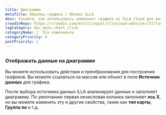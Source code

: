 ```yaml
---
title: Диаграмма
metaTitle: Образец графика | Облако ILLA
desc: Узнайте, как использовать компонент графика из ILLA Cloud для визуализации данных в виде графиков и графиков, используя Chart.js в ваших приложениях.
crowdinRepo: https://crowdin.com/multilingual/illacloud-website/171?languages=ru&filter=basic&value=0
tagCategory: doc_menu_chart_click
categoryName: 🧬  ble компоненты
categoryPriority: 6
postPriority: 1
---
```


## <h2 hidden>Диаграмма</h2>

### Отображать данные на диаграмме

Вы можете использовать действия и преобразования для построения графиков. Вы можете ссылаться на массив или объект в поле **Источник данных** для графика. 

После выбора источника данных ILLA анализирует данные и заполняет диаграмму. По умолчанию первая нечисловая колонка заполняет **ось X**, но вы можете изменить эту и другие свойства, такие как **тип карты**, **Группа по** и т.д.

<img src='https://cdn.illacloud.com/official-website/img/docs/assemble/chart1.png' alt="" />

<img src='https://cdn.illacloud.com/official-website/img/docs/assemble/chart2.png' alt="" />
